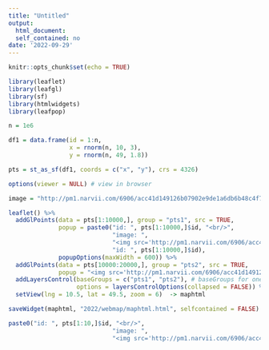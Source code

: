 ```yaml
---
title: "Untitled"
output: 
  html_document:
  self_contained: no
date: '2022-09-29'
---
```


```r
knitr::opts_chunk$set(echo = TRUE)
```

```r
library(leaflet)
library(leafgl)
library(sf)
library(htmlwidgets)
library(leafpop)

n = 1e6

df1 = data.frame(id = 1:n,
                 x = rnorm(n, 10, 3),
                 y = rnorm(n, 49, 1.8))

pts = st_as_sf(df1, coords = c("x", "y"), crs = 4326)

options(viewer = NULL) # view in browser

image = "http://pm1.narvii.com/6906/acc41d149126b07902e9de1a6db6b48c4f7c99f8r1-1136-640v2_00.jpg"

leaflet() %>%
  addGlPoints(data = pts[1:10000,], group = "pts1", src = TRUE,
              popup = paste0("id: ", pts[1:10000,]$id, "<br/>",
                             "image: ",
                             "<img src='http://pm1.narvii.com/6906/acc41d149126b07902e9de1a6db6b48c4f7c99f8r1-1136-640v2_00.jpg'>", "<br/>",
                             "id: ", pts[1:10000,]$id),
              popupOptions(maxWidth = 600)) %>%
  addGlPoints(data = pts[10000:20000,], group = "pts2", src = TRUE,
              popup = "<img src='http://pm1.narvii.com/6906/acc41d149126b07902e9de1a6db6b48c4f7c99f8r1-1136-640v2_00.jpg'>") %>%
  addLayersControl(baseGroups = c("pts1", "pts2"), # baseGroups for one base group (only) at a time
                   options = layersControlOptions(collapsed = FALSE)) %>%
  setView(lng = 10.5, lat = 49.5, zoom = 6)  -> maphtml

saveWidget(maphtml, "2022/webmap/maphtml.html", selfcontained = FALSE)
```

```r
paste0("id: ", pts[1:10,]$id, "<br/>",
                             "image: ",
                             "<img src='http://pm1.narvii.com/6906/acc41d149126b07902e9de1a6db6b48c4f7c99f8r1-1136-640v2_00.jpg'>")
```

